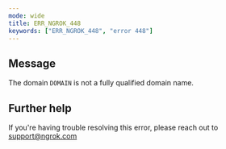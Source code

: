 ```yaml
---
mode: wide
title: ERR_NGROK_448
keywords: ["ERR_NGROK_448", "error 448"]
---
```


## Message

The domain `DOMAIN` is not a fully qualified domain name.

## Further help

If you're having trouble resolving this error, please reach out to [support@ngrok.com](mailto:support@ngrok.com?subject=Help%20with%20ERR_NGROK_448)
